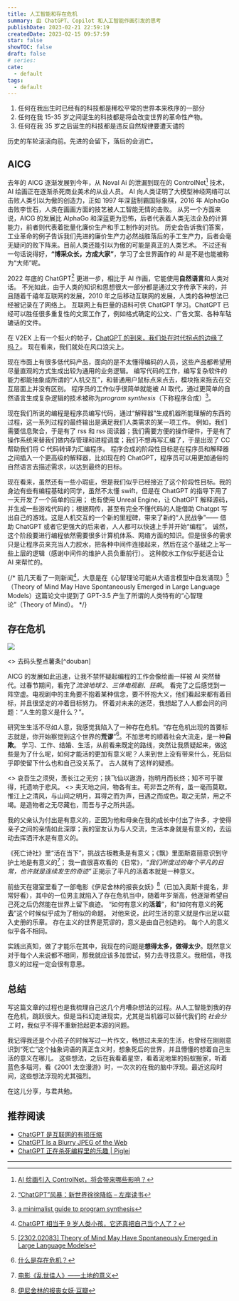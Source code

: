 ```yaml
---
title: 人工智能和存在危机
summary: 由 ChatGPT、Copilot 和人工智能作画引发的思考
publishDate: 2023-02-21 22:59:19
createdDate: 2023-02-15 09:57:59
star: false
showTOC: false
draft: false
# series:
cate:
  - default
tags:
  - default
---
```


<Quote cite="——道格拉斯·亚当斯" normal={true}>
  <ol className="ml-4">
    <li className="list-decimal pl-2">
      任何在我出生时已经有的科技都是稀松平常的世界本来秩序的一部分
    </li>
    <li className="list-decimal pl-2">
      任何在我 15-35 岁之间诞生的科技都是将会改变世界的革命性产物。
    </li>
    <li className="list-decimal pl-2">
      任何在我 35 岁之后诞生的科技都是违反自然规律要遭天谴的
    </li>
  </ol>
</Quote>

历史的车轮滚滚向前。先进的会留下，落后的会消亡。

## AICG

去年的 AICG 逐渐发展到今年，从 Noval Ai 的泄漏到现在的 ControlNet[^controlnet] 技术，AI 绘画正在逐渐杀死商业美术的从业人员。
AI 向人类证明了大模型神经网络可以击败人类引以为傲的创造力，正如 1997 年深蓝制霸国际象棋，2016 年 AlphaGo 击败李世石，人类在画画方面的技艺被人工智能无情的击败。
从另一个方面来说，AICG 的发展比 AlphaGo 和深蓝更为恐怖，后者代表着人类无法企及的计算能力，前者则代表着批量化廉价生产和手工制作的对抗。
历史会告诉我们答案，工业革命的例子告诉我们先进的廉价生产力必然战胜落后的手工生产力，后者会毫无疑问的败下阵来。目前人类还能引以为傲的可能是真正的人类艺术。
不过还有一句话说得好，**“博采众长，方成大家”**，学习了全世界画作的 AI 是不是也能被称为“大师”呢。

[^controlnet]: [AI 绘画引入 ControlNet，将会带来哪些影响？](https://www.zhihu.com/question/584139316)

2022 年底的 ChatGPT[^zread] 更进一步，相比于 AI 作画，它能使用**自然语言**和人类对话。
不光如此，由于人类的知识和思想很大一部分都是通过文字传承下来的，并且随着千禧年互联网的发展，2010 年之后移动互联网的发展，人类的各种想法已经被记录在了网络上。
互联网上有巨量的语料可供 ChatGPT 学习。ChatGPT 已经可以胜任很多重复性的文案工作了，例如格式确定的公文、广告文案、各种车轱辘话的文件。

<Dialog reverse="true">
  我就用ChatGPT应付了不少浪费生命的无聊文件。 AI
  画图也很好玩，输入prompt之后，笔自己画画&thinsp;´ ▽ ` )ﾉ
</Dialog>

在 V2EX 上有一个挺火的帖子，[ChatGPT 的到来，我们处在时代拐点的边缘了吗？](https://www.v2ex.com/t/914122)。
现在看来，我们就处在风口浪尖上。

现在市面上有很多低代码产品，面向的是不太懂得编码的人员，这些产品都希望用尽量直观的方式生成出较为通用的业务逻辑。
编写代码的工作，编写复杂软件的能力都能抽象成所谓的“人机交互”，和普通用户鼠标点来点去，模块拖来拖去在交互层面上并没有区别。
程序员的工作似乎很简单就能被 AI 取代，通过更简单的自然语言生成复杂逻辑的技术被称为*program synthesis*（下称程序合成）[^program_synthesis]。

现在我们所说的编程是程序员编写代码，通过“解释器”生成机器所能理解的东西的过程，这一系列过程的最终输出是满足我们人类需求的某一项工作。
例如，我们需要信息聚合，于是有了 rss 和 rss 阅读器；我们需要方便的操作硬件，于是有了操作系统来替我们做内存管理和进程调度；我们不想再写汇编了，于是出现了 CC 帮助我们将 C 代码转译为汇编程序。
程序合成的阶段性目标是在程序员和解释器之间插入一个更高级的解释器，比如现在的 ChatGPT，程序员可以用更加通俗的自然语言去描述需求，以达到最终的目标。

现在看来，虽然还有一些小瑕疵，但是我们似乎已经接近了这个阶段性目标。我的身边有些有编程基础的同学，虽然不太懂 swift，但是在 ChatGPT 的指导下用了一天开发了一个简单的应用；
也有使用 Unreal Engine，让 ChatGPT 解释源码，并生成一些游戏代码的；根据网传，甚至有完全不懂代码的人能借助 Chatgpt 写出自己的游戏。这是人机交互的一个新的里程碑，带来了新的“人民战争”——
借助 ChatGPT 或者它更强大的后来者，人人都可以快速上手并开始“编程”。
诚然，这个阶段要进行编程依然需要很多计算机体系、网络方面的知识。但是很多的需求只是让程序员来充当人力胶水，把各种中间件连接起来，然后在这个基础之上写一些上层的逻辑（感谢中间件的维护人员负重前行）。
这种胶水工作似乎挺适合让 AI 来帮忙的。

{/* 前几天看了一则新闻[^chatgpt]，大意是在《心智理论可能从大语言模型中自发涌现》[^tom]（Theory of Mind May Have Spontaneously Emerged in Large Language Models）这篇论文中提到了 GPT-3.5 产生了所谓的人类特有的“心智理论”（Theory of Mind）。 */}

[^chatgpt]: [ChatGPT 相当于 9 岁人类小孩，它还真把自己当个人了？](https://www.163.com/dy/article/HTNA8CA105118405.html?f=post2020_dy_recommends)
[^zread]: [“ChatGPT”风暴：新世界徐徐降临 – 左岸读书](http://www.zreading.cn/archives/8955.html)
[^program_synthesis]: [a minimalist guide to program synthesis](https://evanthebouncy.github.io/program-synthesis-minimal/what-is-synthesis-cn/)
[^tom]: [[2302.02083] Theory of Mind May Have Spontaneously Emerged in Large Language Models](https://arxiv.org/abs/2302.02083)

## 存在危机

<Dialog>生活的意义是什么呢？</Dialog>
<Dialog reverse="true">整点薯条🍟🍟🍟</Dialog>

![](/image/2023-02-15-10-37-16.png)

<div className="not-prose mt-0 text-center font-sans text-base font-semibold opacity-40">
  <> 去码头整点薯条[^douban] </>
</div>

AICG 的发展如此迅速，让我不禁怀疑起编程的工作会像绘画一样被 AI 突然替代。过春节期间，看完了*流浪地球&thinsp;2*、_三体电视剧_、_狂飙_。
看完了之后感觉到一阵空虚。电视剧中的主角要不抱着某种信念，要不怀抱大义，他们看起来都有着目标，并且很坚定的冲着目标努力。
怀着对未来的迷茫，我想起了人人都会问的问题：“人生的意义是什么？”。

研究生生活不尽如人意，我感觉我陷入了一种存在危机。“存在危机出现的首要标志就是，你开始察觉到这个世界的**荒谬**”[^zhihu]。不加思考的顺着社会大流走，是一种**自欺**。
学习、工作、结婚、生活，从前看来既定的路线，突然让我质疑起来，做这些是为了什么呢，如何才能活的更加有意义呢？人来到世上没有带来什么，死后似乎即使留下什么也和自己没关系了。
古人就有了这样的疑惑。

<Quote cite="——苏轼·《前赤壁赋》" normal={true}>
  <>
    哀吾生之须臾，羡长江之无穷；挟飞仙以遨游，抱明月而长终；知不可乎骤得，托遗响于悲风。
  </>
</QuoteChatGPT Is a Blurry JPEG of the Web
归根到底，到底什么叫做有意义的生活？

<Quote cite="——苏轼·《前赤壁赋》" normal={true}>
  <>
    夫天地之间，物各有主。苟非吾之所有，虽一毫而莫取。惟江上之清风，与山间之明月，耳得之而为声，目遇之而成色。取之无禁，用之不竭。是造物者之无尽藏也，而吾与子之所共适。
  </>
</Quote>

我的父亲认为付出是有意义的，正因为他和母亲在我的成长中付出了许多，才使得亲子之间的亲情如此深厚；我的室友认为与人交流，生活本身就是有意义的，去运动去挥洒汗水是有意义的。

《死亡诗社》里“活在当下”，挑战古板教条是有意义；《飘》里面斯嘉丽意识到守护土地是有意义的[^gonewithwind]；
我一直很喜欢看的《日常》，_“我们所度过的每个平凡的日常，也许就是连续发生的奇迹”_&thinsp;正揭示了平凡的活着本就是一种意义。

前些天在寝室里看了一部电影《伊尼舍林的报丧女妖》[^banshees]（已加入奥斯卡提名，非常好看），其中的一位男主就陷入了存在危机当中，随着年岁渐高，他逐渐希望自己死之后仍然能在世界上留下痕迹。
“如何有意义的**活着**”，和“如何有意义的**死去**”这个时候似乎成为了相似的命题。
对他来说，此时生活的意义就是作出足以载入史册的乐章。
存在主义的世界是荒谬的，意义是由自己创造的。
每个人的意义似乎各不相同。

[^gonewithwind]: [电影《乱世佳人》——土地的意义](https://zhuanlan.zhihu.com/p/26076355)

实践出真知，做了才能乐在其中，我现在的问题是**想得太多，做得太少**。既然意义对于每个人来说都不相同，那我就应该多加尝试，努力去寻找意义。我相信，寻找意义的过程一定会很有意思。

## 总结

写这篇文章的过程也是我梳理自己这几个月嘈杂想法的过程。从人工智能到我的存在危机，跳跃很大。但是当科幻走进现实，尤其是当机器可以替代我们的&thinsp;_社会分工_&thinsp;时，我似乎不得不重新拾起更本源的问题。

我记得我还是个小孩子的时候写过一片作文，畅想过未来的生活，也曾经在刚刚意识到“死亡”这个抽象词语的真正含义时，想象死后的世界，并且懵懂的想着自己生活的意义在哪儿。
这些想法，之后在我看着星空，看着泥地里的蚂蚁搬家，听着蓝色多瑙河，看《2001 太空漫游》时，一次次的在我的脑中浮现。最近这段时间，这些想法浮现的尤其强烈。

在这儿分享，与君共勉。

[^banshees]: [伊尼舍林的报丧女妖·豆瓣](https://movie.douban.com/subject/34969348/)
[^zhihu]: [什么是存在危机？](https://www.zhihu.com/question/26613228)
[^douban]: [去码头整点薯条](https://www.douban.com/photos/photo/2873219623/)

## 推荐阅读

- [ChatGPT 是互联网的有损压缩](https://zhuanlan.zhihu.com/p/605507000)
- [ChatGPT Is a Blurry JPEG of the Web](https://www.newyorker.com/tech/annals-of-technology/chatgpt-is-a-blurry-jpeg-of-the-web)
- [ChatGPT 正在杀死编程里的乐趣 | Piglei](https://www.piglei.com/articles/chatgpt-and-how-we-programming/)

---

[^origin]: https://falseknees.com/319.html
